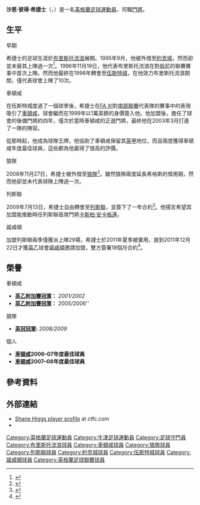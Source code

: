 {{noteTA
|T=zh-hans:谢恩·希格斯;  zh-hk:沙恩·希捷士;
|G1=足球
|G2=FAcup
|G3=列斯聯
}}
{{Infobox Football biography
|          playername = 沙恩·希捷士<br />''Shane Higgs''
|               image =
|            fullname = Shane Peter Higgs
|         dateofbirth = {{birth date and age|1977|5|13}} 
|         cityofbirth = [[牛津|牛津]]
|      countryofbirth = [[英格蘭|英格蘭]]
|              height = {{height|ft=6|in=3}}
| currentclub          =
| clubnumber           =
|            position = [[門將|門將]]  
| youthyears1          = 1994–1995
| youthclubs1          = [[布里斯托流浪足球會|布里斯托流浪]]
| years1               = 1995–1998
| years2               = 1995
| years3               = 1998–1999
| years4               = 1999–2009
| years5               = 2008–2009
| years6               = 2009–2011
| years7               = 2011–2012
| clubs1               = [[布里斯托流浪足球會|布里斯托流浪]]
| clubs2               = → [[約克城足球會|約克城]]
| clubs3               = [[伍斯特城足球會|伍斯特城]]
| clubs4               = [[車頓咸足球會|車頓咸]]
| clubs5               = → [[狼隊足球會|狼隊]]
| clubs6               = [[列斯聯足球會|列斯聯]]
| clubs7               = [[北安普顿足球俱乐部|北安普顿]]
| caps1                = 10
| caps2                = 0
| caps3                = 28
| caps4                = 240
| caps5                = 0
| caps6                = 25
| caps7                = 3
| goals1               = 0
| goals2               = 0
| goals3               = 0
| goals4               = 0
| goals5               = 0
| goals6               = 0
| goals7               = 0
| totalcaps            = 306
| totalgoals           = 0
|            pcupdate = 2012年1月6日 (五) 10:11 (UTC)
}}

'''沙恩·彼得·希捷士'''（{{lang-en|'''Shane Peter Higgs'''}}，{{bd|1977年|5月13日|catIdx=Higgs, Shane}}）是一名[[英格蘭|英格蘭]][[足球|足球]][[運動員|運動員]]，司職[[門將|門將]]。

==生平==
;早期
希捷士的足球生涯於[[布里斯托流浪足球會|布里斯托流浪]]展開。1995年9月，他被外借至[[約克城足球會|約克城]]，然而卻並未替其上陣過一次<ref name="Alan Little's transfers">{{en}}{{cite web
 |title      = Alan Little's transfers
 |url      = http://www.yorkcityfc.com/players/al.php
 |publisher      = Red and Blue NET
 |accessdate      = 2008-12-20
 |archive-date      = 2003-10-20
 |archive-url      = https://web.archive.org/web/20031020145026/http://www.yorkcityfc.com/players/al.php
 |dead-url      = yes
 }}</ref>。1996年11月19日，他代表布里斯托流浪在對[[般尼足球會|般尼]]的聯賽賽事中首次上陣。然而他最終在1998年轉會至[[伍斯特城|伍斯特城]]，在他效力布里斯托流浪期間，僅代表球會上陣了10次。

;車頓咸
在伍斯特城度過了一個球季後，希捷士在[[英格蘭足球總會|FA XI]]對[[英格蘭足球南部聯賽|南部聯賽]]代表隊的賽事中的表現吸引了[[車頓咸足球會|車頓咸]]，球會繼而在1999年以1萬英鎊的身價簽入他。他加盟後，擔任了球會的後備門將約四年，僅次於當時車頓咸的正選門將{{Link-en|史提芬·博奇|Steve Book}}，最終他在2003年3月打進了一隊的陣容。

從那時起，他成為球隊王牌，他協助了車頓咸保留其[[英格蘭足球甲級聯賽|英甲]]地位，而且兩度獲得車頓咸年度最佳球員，這些都為他贏得了很高的評價。

;狼隊
2008年11月27日，希捷士被外借至[[狼隊足球會|狼隊]]<ref name="Higgs in, Davies out for Wolves">{{en}}{{cite news
| title = Higgs in, Davies out for Wolves
| url = http://news.bbc.co.uk/sport1/hi/football/teams/w/wolverhampton_wanderers/7754100.stm
| publisher = BBC Sport
| date = 2008-11-28
| accessdate = 2008-12-20
| archive-date = 2009-01-29
| archive-url = https://web.archive.org/web/20090129112717/http://news.bbc.co.uk/sport1/hi/football/teams/w/wolverhampton_wanderers/7754100.stm
| dead-url = no
}}</ref>。雖然狼隊兩度延長希格斯的借用期，然而他卻並未代表球隊上陣過一次。

;列斯聯
2009年7月13日，希捷士自由轉會至[[列斯聯足球會|列斯聯]]，並簽下了一年合約<ref>{{en}}{{cite web |url=http://news.bbc.co.uk/sport2/hi/football/teams/l/leeds_united/8133656.stm |title=Keeper Higgs joins Leeds United |accessdate=2009-07-03 |publisher=BBC Sport |archive-date=2009-07-06 |archive-url=https://web.archive.org/web/20090706140626/http://news.bbc.co.uk/sport2/hi/football/teams/l/leeds_united/8133656.stm |dead-url=no }}</ref>。他揚言希望其加盟能推動時任列斯聯首席門將[[卡斯柏·安卡格連|卡斯柏·安卡格連]]。

;諾咸頓
加盟列斯聯兩季僅獲派上陣29場，希捷士於2011年夏季被棄用，直到2011年12月22日才獲[[英乙|英乙]]球會[[北安普顿足球俱乐部|諾咸頓]]邀請加盟，雙方簽署18個月合約<ref>{{cite news |language=en |url=http://news.bbc.co.uk/sport2/hi/football/16308328.stm |title=Northampton Town sign Shane Higgs on a free |publisher=''[[BBC_Sport|BBC Sport]]'' |date=2011-12-22 |accessdate=2011-12-23 |archive-date=2011-12-23 |archive-url=https://web.archive.org/web/20111223042356/http://news.bbc.co.uk/sport2/hi/football/16308328.stm |dead-url=no }}</ref>。

==榮譽==
;車頓咸
*'''[[英格蘭足球乙級聯賽|英乙附加賽冠軍]]：''' ''2001/2002''
*'''[[英格蘭足球乙級聯賽|英乙附加賽冠軍]]：''' 2005/2006''

;狼隊
*'''[[英格蘭足球冠軍聯賽|英冠冠軍]]:''' ''2008/2009''

;個人
*'''[[車頓咸足球會|車頓咸]]2006–07年度最佳球員'''
*'''[[車頓咸足球會|車頓咸]]2007–08年度最佳球員'''

==參考資料==
{{reflist}}

==外部連結==
*[https://web.archive.org/web/20090525034900/http://www.ctfc.com/page/ProfilesDetail/0,,10434~10164,00.html Shane Higgs player profile] at ctfc.com
* {{soccerbase|3485|沙恩·希捷士}}

{{DEFAULTSORT:Higgs, Shane}}
[[Category:英格蘭足球運動員|Category:英格蘭足球運動員]]
[[Category:牛津足球運動員|Category:牛津足球運動員]]
[[Category:足球守門員|Category:足球守門員]]
[[Category:布里斯托流浪球員|Category:布里斯托流浪球員]]
[[Category:車頓咸球員|Category:車頓咸球員]]
[[Category:狼隊球員|Category:狼隊球員]]
[[Category:列斯聯球員|Category:列斯聯球員]]
[[Category:約克城球員|Category:約克城球員]]
[[Category:伍斯特城球員|Category:伍斯特城球員]]
[[Category:諾咸頓球員|Category:諾咸頓球員]]
[[Category:英格蘭足球聯賽球員|Category:英格蘭足球聯賽球員]]